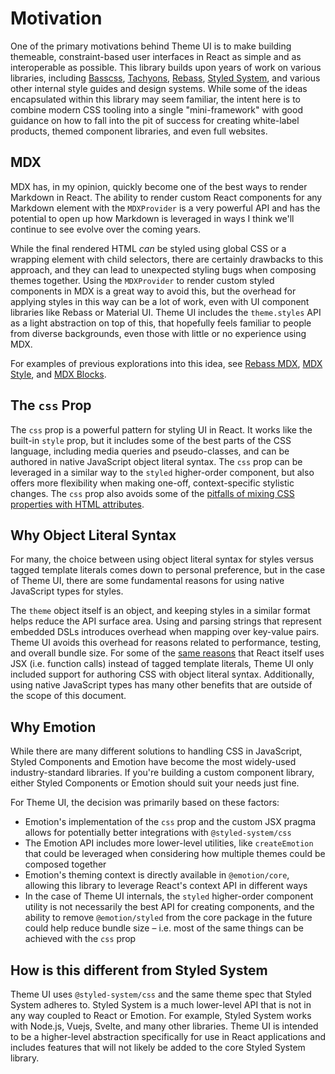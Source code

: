 

# Motivation

One of the primary motivations behind Theme UI is to make building themeable, constraint-based user interfaces in React as simple and as interoperable as possible.
This library builds upon years of work on various libraries, including [Basscss][], [Tachyons][], [Rebass][], [Styled System][], and various other internal style guides and design systems.
While some of the ideas encapsulated within this library may seem familiar, the intent here is to combine modern CSS tooling into a single "mini-framework" with good guidance on how to fall into the pit of success for creating white-label products, themed component libraries, and even full websites.

[basscss]: https://github.com/basscss/basscss
[tachyons]: https://tachyons.io
[rebass]: https://rebassjs.org
[styled system]: https://styled-system.com

## MDX

MDX has, in my opinion, quickly become one of the best ways to render Markdown in React.
The ability to render custom React components for any Markdown element with the `MDXProvider` is a very powerful API and has the potential to open up how Markdown is leveraged in ways I think we'll continue to see evolve over the coming years.

While the final rendered HTML _can_ be styled using global CSS or a wrapping element with child selectors, there are certainly drawbacks to this approach,
and they can lead to unexpected styling bugs when composing themes together.
Using the `MDXProvider` to render custom styled components in MDX is a great way to avoid this, but the overhead for applying styles in this way can be a lot of work, even with UI component libraries like Rebass or Material UI.
Theme UI includes the `theme.styles` API as a light abstraction on top of this, that hopefully feels familiar to people from diverse backgrounds, even those with little or no experience using MDX.

For examples of previous explorations into this idea, see [Rebass MDX][], [MDX Style][], and [MDX Blocks][].

[rebass mdx]: https://github.com/rebassjs/mdx
[mdx style]: https://github.com/jxnblk/mdx-style
[mdx blocks]: https://github.com/jxnblk/mdx-blocks

## The `css` Prop

The `css` prop is a powerful pattern for styling UI in React.
It works like the built-in `style` prop, but it includes some of the best parts of the CSS language, including media queries and pseudo-classes, and can be authored in native JavaScript object literal syntax.
The `css` prop can be leveraged in a similar way to the `styled` higher-order component, but also offers more flexibility when making one-off, context-specific stylistic changes.
The `css` prop also avoids some of the [pitfalls of mixing CSS properties with HTML attributes](https://github.com/styled-components/styled-components/issues/439).

## Why Object Literal Syntax

For many, the choice between using object literal syntax for styles versus tagged template literals comes down to personal preference, but in the case of Theme UI, there are some fundamental reasons for using native JavaScript types for styles.

The `theme` object itself is an object, and keeping styles in a similar format helps reduce the API surface area.
Using and parsing strings that represent embedded DSLs introduces overhead when mapping over key-value pairs.
Theme UI avoids this overhead for reasons related to performance, testing, and overall bundle size.
For some of the [same reasons](https://facebook.github.io/jsx/) that React itself uses JSX (i.e. function calls) instead of tagged template literals, Theme UI only included support for authoring CSS with object literal syntax.
Additionally, using native JavaScript types has many other benefits that are outside of the scope of this document.

## Why Emotion

While there are many different solutions to handling CSS in JavaScript, Styled Components and Emotion have become the most widely-used industry-standard libraries.
If you're building a custom component library, either Styled Components or Emotion should suit your needs just fine.

For Theme UI, the decision was primarily based on these factors:

- Emotion's implementation of the `css` prop and the custom JSX pragma allows for potentially better integrations with `@styled-system/css`
- The Emotion API includes more lower-level utilities, like `createEmotion` that could be leveraged when considering how multiple themes could be composed together
- Emotion's theming context is directly available in `@emotion/core`, allowing this library to leverage React's context API in different ways
- In the case of Theme UI internals, the `styled` higher-order component utility is not necessarily the best API for creating components, and the ability to remove `@emotion/styled` from the core package in the future could help reduce bundle size – i.e. most of the same things can be achieved with the `css` prop

## How is this different from Styled System

Theme UI uses `@styled-system/css` and the same theme spec that Styled System adheres to. Styled System is a much lower-level API that is not in any way coupled to React or Emotion.
For example, Styled System works with Node.js, Vuejs, Svelte, and many other libraries.
Theme UI is intended to be a higher-level abstraction specifically for use in React applications and includes features that will not likely be added to the core Styled System library.
